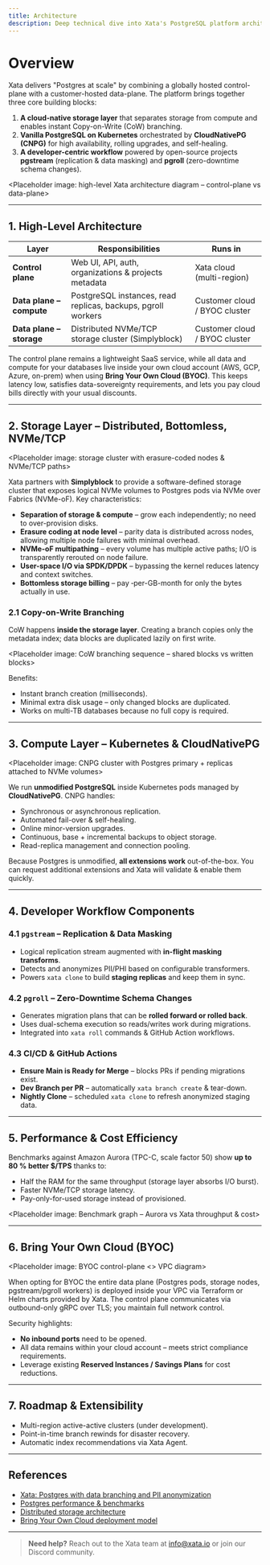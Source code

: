 ```yaml
---
title: Architecture
description: Deep technical dive into Xata's PostgreSQL platform architecture
---
```


# Overview

Xata delivers "Postgres at scale" by combining a globally hosted control-plane with a customer-hosted data-plane.  The platform brings together three core building blocks:

1. **A cloud-native storage layer** that separates storage from compute and enables instant Copy-on-Write (CoW) branching.
2. **Vanilla PostgreSQL on Kubernetes** orchestrated by **CloudNativePG (CNPG)** for high availability, rolling upgrades, and self-healing.
3. **A developer-centric workflow** powered by open-source projects **pgstream** (replication & data masking) and **pgroll** (zero-downtime schema changes).

<Placeholder image: high-level Xata architecture diagram – control-plane vs data-plane>

---

## 1. High-Level Architecture

| Layer | Responsibilities | Runs in |
| --- | --- | --- |
| **Control plane** | Web UI, API, auth, organizations & projects metadata | Xata cloud (multi-region) |
| **Data plane – compute** | PostgreSQL instances, read replicas, backups, pgroll workers | Customer cloud / BYOC cluster |
| **Data plane – storage** | Distributed NVMe/TCP storage cluster (Simplyblock) | Customer cloud / BYOC cluster |

The control plane remains a lightweight SaaS service, while all data and compute for your databases live inside your own cloud account (AWS, GCP, Azure, on-prem) when using **Bring Your Own Cloud (BYOC)**.  This keeps latency low, satisfies data-sovereignty requirements, and lets you pay cloud bills directly with your usual discounts.

---

## 2. Storage Layer – Distributed, Bottomless, NVMe/TCP

<Placeholder image: storage cluster with erasure-coded nodes & NVMe/TCP paths>

Xata partners with **Simplyblock** to provide a software-defined storage cluster that exposes logical NVMe volumes to Postgres pods via NVMe over Fabrics (NVMe-oF).  Key characteristics:

* **Separation of storage & compute** – grow each independently; no need to over-provision disks.
* **Erasure coding at node level** – parity data is distributed across nodes, allowing multiple node failures with minimal overhead.
* **NVMe-oF multipathing** – every volume has multiple active paths; I/O is transparently rerouted on node failure.
* **User-space I/O via SPDK/DPDK** – bypassing the kernel reduces latency and context switches.
* **Bottomless storage billing** – pay ‑per-GB-month for only the bytes actually in use.

### 2.1 Copy-on-Write Branching

CoW happens **inside the storage layer**.  Creating a branch copies only the metadata index; data blocks are duplicated lazily on first write.

<Placeholder image: CoW branching sequence – shared blocks vs written blocks>

Benefits:

* Instant branch creation (milliseconds).
* Minimal extra disk usage – only changed blocks are duplicated.
* Works on multi-TB databases because no full copy is required.

---

## 3. Compute Layer – Kubernetes & CloudNativePG

<Placeholder image: CNPG cluster with Postgres primary + replicas attached to NVMe volumes>

We run **unmodified PostgreSQL** inside Kubernetes pods managed by **CloudNativePG**.  CNPG handles:

* Synchronous or asynchronous replication.
* Automated fail-over & self-healing.
* Online minor-version upgrades.
* Continuous, base + incremental backups to object storage.
* Read-replica management and connection pooling.

Because Postgres is unmodified, **all extensions work** out-of-the-box.  You can request additional extensions and Xata will validate & enable them quickly.

---

## 4. Developer Workflow Components

### 4.1 `pgstream` – Replication & Data Masking

* Logical replication stream augmented with **in-flight masking transforms**.
* Detects and anonymizes PII/PHI based on configurable transformers.
* Powers `xata clone` to build **staging replicas** and keep them in sync.

### 4.2 `pgroll` – Zero-Downtime Schema Changes

* Generates migration plans that can be **rolled forward or rolled back**.
* Uses dual-schema execution so reads/writes work during migrations.
* Integrated into `xata roll` commands & GitHub Action workflows.

### 4.3 CI/CD & GitHub Actions

* **Ensure Main is Ready for Merge** – blocks PRs if pending migrations exist.
* **Dev Branch per PR** – automatically `xata branch create` & tear-down.
* **Nightly Clone** – scheduled `xata clone` to refresh anonymized staging data.

---

## 5. Performance & Cost Efficiency

Benchmarks against Amazon Aurora (TPC-C, scale factor 50) show **up to 80 % better $/TPS** thanks to:

* Half the RAM for the same throughput (storage layer absorbs I/O burst).
* Faster NVMe/TCP storage latency.
* Pay-only-for-used storage instead of provisioned.

<Placeholder image: Benchmark graph – Aurora vs Xata throughput & cost>

---

## 6. Bring Your Own Cloud (BYOC)

<Placeholder image: BYOC control-plane <> VPC diagram>

When opting for BYOC the entire data plane (Postgres pods, storage nodes, pgstream/pgroll workers) is deployed inside your VPC via Terraform or Helm charts provided by Xata.  The control plane communicates via outbound-only gRPC over TLS; you maintain full network control.

Security highlights:

* **No inbound ports** need to be opened.
* All data remains within your cloud account – meets strict compliance requirements.
* Leverage existing **Reserved Instances / Savings Plans** for cost reductions.

---

## 7. Roadmap & Extensibility

* Multi-region active-active clusters (under development).
* Point-in-time branch rewinds for disaster recovery.
* Automatic index recommendations via Xata Agent.

---

## References

* [Xata: Postgres with data branching and PII anonymization](https://xata.io/blog/xata-postgres-with-data-branching-and-pii-anonymization)
* [Postgres performance & benchmarks](https://xata.io/postgres-performance)
* [Distributed storage architecture](https://xata.io/postgres-storage)
* [Bring Your Own Cloud deployment model](https://xata.io/byoc)

---

> **Need help?** Reach out to the Xata team at [info@xata.io](mailto:info@xata.io) or join our Discord community.
